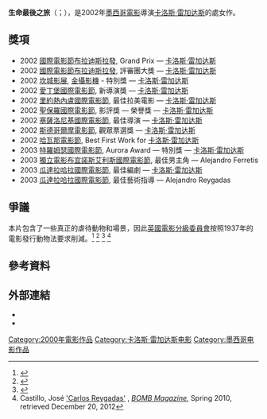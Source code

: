 {{Infobox film
| name           = 生命最後之旅
| image          = 
| image_size     = 
| border         = 
| alt            = 
| caption        = 
| director       = [[卡洛斯·雷加达斯|卡洛斯·雷加达斯]]
| producer       =[[卡洛斯·雷加达斯|卡洛斯·雷加达斯]]<br>Jaime Romandía
| writer         =  [[卡洛斯·雷加达斯|卡洛斯·雷加达斯]]
| screenplay     = 
| story          = 
| based on       = <!-- {{based on|title of the original work|writer of the original work}} -->
| narrator       = 
| starring       = Alejandro Ferretis<br>Magdalena Flores<br>Yolanda Villa
| music          = 
| cinematography = 
| editing        = 
| studio         = NoDream Cinema<br>Mantarraya Producciones
| distributor    = 
| released       = 
| runtime        = 130 分鐘
| country        = {{MEX}}
| language       = [[西班牙語|西班牙語]]
| budget         = 
| gross          = 
}}
'''生命最後之旅'''（{{lang-en|'''Japan'''}}；{{lang-es|Japón}}），是2002年[[墨西哥電影|墨西哥電影]]導演[[卡洛斯·雷加达斯|卡洛斯·雷加达斯]]的處女作。

==獎項== 
*2002 [[國際電影節布拉迪斯拉發|國際電影節布拉迪斯拉發]], Grand Prix — [[卡洛斯·雷加达斯|卡洛斯·雷加达斯]]
*2002 [[國際電影節布拉迪斯拉發|國際電影節布拉迪斯拉發]], 評審團大獎 — [[卡洛斯·雷加达斯|卡洛斯·雷加达斯]]
*2002 [[坎城影展|坎城影展]], [[金攝影機|金攝影機]] - 特別獎 — [[卡洛斯·雷加达斯|卡洛斯·雷加达斯]]
*2002 [[愛丁堡國際電影節|愛丁堡國際電影節]], 新導演獎 — [[卡洛斯·雷加达斯|卡洛斯·雷加达斯]]
*2002 [[里約熱內盧國際電影節|里約熱內盧國際電影節]], 最佳拉美電影 — [[卡洛斯·雷加达斯|卡洛斯·雷加达斯]]
*2002 [[聖保羅國際電影節|聖保羅國際電影節]], 影評獎 — 榮譽獎 — [[卡洛斯·雷加达斯|卡洛斯·雷加达斯]]
*2002 [[塞薩洛尼基國際電影節|塞薩洛尼基國際電影節]], 最佳導演 — [[卡洛斯·雷加达斯|卡洛斯·雷加达斯]]
*2002 [[斯德哥爾摩電影節|斯德哥爾摩電影節]], 觀眾票選獎 — [[卡洛斯·雷加达斯|卡洛斯·雷加达斯]]
*2002 [[哈瓦那電影節|哈瓦那電影節]], Best First Work for [[卡洛斯·雷加达斯|卡洛斯·雷加达斯]]
*2003 [[特羅姆瑟國際電影節|特羅姆瑟國際電影節]], Aurora Award — 特別獎 — [[卡洛斯·雷加达斯|卡洛斯·雷加达斯]]
*2003 [[獨立電影布宜諾斯艾利斯國際電影節|獨立電影布宜諾斯艾利斯國際電影節]], 最佳男主角 — Alejandro Ferretis 
*2003 [[瓜達拉哈拉國際電影節|瓜達拉哈拉國際電影節]], 最佳編劇 — [[卡洛斯·雷加达斯|卡洛斯·雷加达斯]]
*2003 [[瓜達拉哈拉國際電影節|瓜達拉哈拉國際電影節]], 最佳藝術指導 — Alejandro Reygadas 

==爭議==
本片包含了一些真正的虐待動物和場景，因此[[英國電影分級委員會|英國電影分級委員會]]按照1937年的電影發行動物法要求削減。<ref name="film act 1937">{{cite web|title=Cinematograph Films (Animals) Act 937|url=http://www.legislation.gov.uk/ukpga/Edw8and1Geo6/1/59/contents|work=Legislation.gov.uk|publisher=Crown copyright|accessdate=3 April 2012|archive-date=2020-11-25|archive-url=https://web.archive.org/web/20201125030832/https://www.legislation.gov.uk/ukpga/Edw8and1Geo6/1/59/contents|dead-url=no}}</ref> <ref>{{Cite web |url=http://www.phase9.tv/movies/japon.shtml |title=Japon - Alejandro Ferretis, Magdalena Flores, Yolanda Villa<!-- Bot generated title --> |access-date=2016-03-11 |archive-date=2012-02-06 |archive-url=https://web.archive.org/web/20120206013729/http://www.phase9.tv/movies/japon.shtml |dead-url=no }}</ref> <ref>{{Cite web |url=http://www.austin360.com/movies/content/movies/reviews/j/japon_latimes.html |title=Austin360 Movies: ''Japon'' Reviews - ''Los Angeles Times''<!-- Bot generated title --> |access-date=2016-03-11 |archive-date=2012-02-06 |archive-url=https://web.archive.org/web/20120206093632/http://www.austin360.com/movies/content/movies/reviews/j/japon_latimes.html |dead-url=no }}</ref> <ref>Castillo, José [http://bombsite.com/issues/111/articles/3452 'Carlos Reygadas'] {{Wayback|url=http://bombsite.com/issues/111/articles/3452 |date=20100918030245 }}, ''[[BOMB_Magazine|BOMB Magazine]]'', Spring 2010, retrieved December 20, 2012</ref>

==參考資料==
{{reflist}}

==外部連結==
*{{IMDb title|0322824}}
*{{Rotten Tomatoes|Japon}}
	 	
{{卡洛斯·雷加達斯}}

[[Category:2000年電影作品|Category:2000年電影作品]]
[[Category:卡洛斯·雷加达斯电影|Category:卡洛斯·雷加达斯电影]]
[[Category:墨西哥电影作品|Category:墨西哥电影作品]]